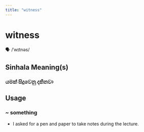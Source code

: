 ```yaml
---
title: "witness"
---
```


# witness

🗣️ /ˈwɪtnəs/

## Sinhala Meaning(s)

### යමක් සිදුවෙනු දකිනවා

## Usage

### ~ something

- I asked for a pen and paper to take notes during the lecture.

